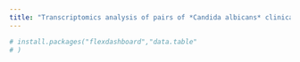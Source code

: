 ```yaml
---
title: "Transcriptomics analysis of pairs of *Candida albicans* clinical isolates"
---
```

```r
# install.packages("flexdashboard","data.table"
# )
```